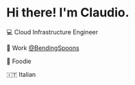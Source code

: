 
# <div id="greetings" class="animate__animated animate__fadeInDown">Hi there! I'm Claudio.</div>

<div id="intro" class="animate__animated animate__fadeInLeft" >

💻 Cloud Infrastructure Engineer

🏢 Work [@BendingSpoons](https://bendingspoons.com)

🍕 Foodie

🇮🇹 Italian

</div>
